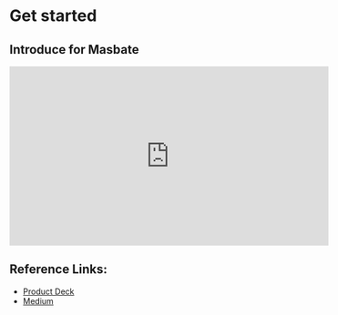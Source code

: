 ---
---

# Get started

## Introduce for Masbate

<iframe
  width="560"
  height="315"
  src="https://www.youtube.com/embed/_0nU3wn2O9s"
  frameborder="0"
  allow="accelerometer; autoplay; clipboard-write; encrypted-media; gyroscope; picture-in-picture"
  allowfullscreen
></iframe>

## Reference Links:

- [Product Deck](https://deck.masbate.xyz)
- [Medium](https://medium.com/@masbate1688)
